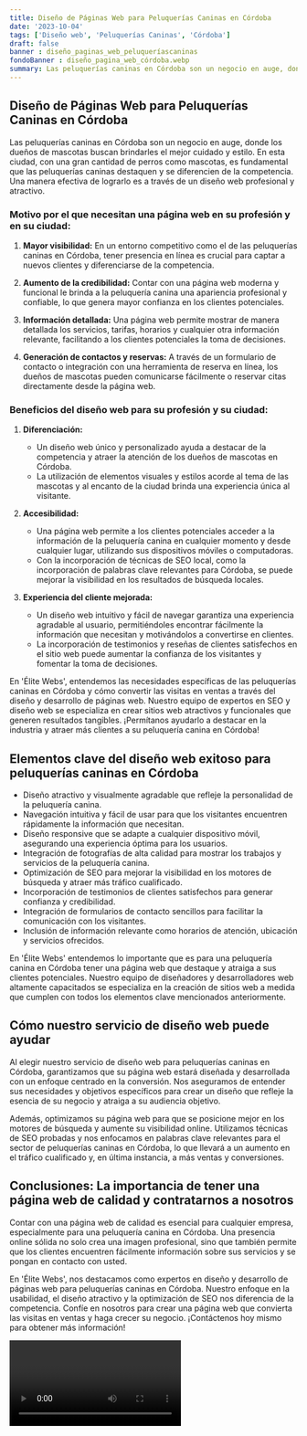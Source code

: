 ```yaml
---
title: Diseño de Páginas Web para Peluquerías Caninas en Córdoba
date: '2023-10-04'
tags: ['Diseño web', 'Peluquerías Caninas', 'Córdoba']
draft: false
banner : diseño_paginas_web_peluqueríascaninas
fondoBanner : diseño_pagina_web_córdoba.webp
summary: Las peluquerías caninas en Córdoba son un negocio en auge, donde los dueños de mascotas buscan brindarles el mejor cuidado y estilo. En esta ciudad, con una gran cantidad de perros como mascotas, es fundamental que las peluquerías caninas destaquen y se diferencien de la competencia. Una manera efectiva de lograrlo es a través de un diseño web profesional y atractivo.
---
```


## Diseño de Páginas Web para Peluquerías Caninas en Córdoba

Las peluquerías caninas en Córdoba son un negocio en auge, donde los dueños de mascotas buscan brindarles el mejor cuidado y estilo. En esta ciudad, con una gran cantidad de perros como mascotas, es fundamental que las peluquerías caninas destaquen y se diferencien de la competencia. Una manera efectiva de lograrlo es a través de un diseño web profesional y atractivo.

### Motivo por el que necesitan una página web en su profesión y en su ciudad:

1. **Mayor visibilidad:** En un entorno competitivo como el de las peluquerías caninas en Córdoba, tener presencia en línea es crucial para captar a nuevos clientes y diferenciarse de la competencia.

2. **Aumento de la credibilidad:** Contar con una página web moderna y funcional le brinda a la peluquería canina una apariencia profesional y confiable, lo que genera mayor confianza en los clientes potenciales.

3. **Información detallada:** Una página web permite mostrar de manera detallada los servicios, tarifas, horarios y cualquier otra información relevante, facilitando a los clientes potenciales la toma de decisiones.

4. **Generación de contactos y reservas:** A través de un formulario de contacto o integración con una herramienta de reserva en línea, los dueños de mascotas pueden comunicarse fácilmente o reservar citas directamente desde la página web.

### Beneficios del diseño web para su profesión y su ciudad:

1. **Diferenciación:**
   - Un diseño web único y personalizado ayuda a destacar de la competencia y atraer la atención de los dueños de mascotas en Córdoba.
   - La utilización de elementos visuales y estilos acorde al tema de las mascotas y al encanto de la ciudad brinda una experiencia única al visitante.

2. **Accesibilidad:**
   - Una página web permite a los clientes potenciales acceder a la información de la peluquería canina en cualquier momento y desde cualquier lugar, utilizando sus dispositivos móviles o computadoras.
   - Con la incorporación de técnicas de SEO local, como la incorporación de palabras clave relevantes para Córdoba, se puede mejorar la visibilidad en los resultados de búsqueda locales.

3. **Experiencia del cliente mejorada:**
   - Un diseño web intuitivo y fácil de navegar garantiza una experiencia agradable al usuario, permitiéndoles encontrar fácilmente la información que necesitan y motivándolos a convertirse en clientes.
   - La incorporación de testimonios y reseñas de clientes satisfechos en el sitio web puede aumentar la confianza de los visitantes y fomentar la toma de decisiones.

En 'Élite Webs', entendemos las necesidades específicas de las peluquerías caninas en Córdoba y cómo convertir las visitas en ventas a través del diseño y desarrollo de páginas web. Nuestro equipo de expertos en SEO y diseño web se especializa en crear sitios web atractivos y funcionales que generen resultados tangibles. ¡Permítanos ayudarlo a destacar en la industria y atraer más clientes a su peluquería canina en Córdoba!

<GifSeo />

<Cta />

## Elementos clave del diseño web exitoso para peluquerías caninas en Córdoba

- Diseño atractivo y visualmente agradable que refleje la personalidad de la peluquería canina.
- Navegación intuitiva y fácil de usar para que los visitantes encuentren rápidamente la información que necesitan.
- Diseño responsive que se adapte a cualquier dispositivo móvil, asegurando una experiencia óptima para los usuarios.
- Integración de fotografías de alta calidad para mostrar los trabajos y servicios de la peluquería canina.
- Optimización de SEO para mejorar la visibilidad en los motores de búsqueda y atraer más tráfico cualificado.
- Incorporación de testimonios de clientes satisfechos para generar confianza y credibilidad.
- Integración de formularios de contacto sencillos para facilitar la comunicación con los visitantes.
- Inclusión de información relevante como horarios de atención, ubicación y servicios ofrecidos.

En 'Élite Webs' entendemos lo importante que es para una peluquería canina en Córdoba tener una página web que destaque y atraiga a sus clientes potenciales. Nuestro equipo de diseñadores y desarrolladores web altamente capacitados se especializa en la creación de sitios web a medida que cumplen con todos los elementos clave mencionados anteriormente.

## Cómo nuestro servicio de diseño web puede ayudar

Al elegir nuestro servicio de diseño web para peluquerías caninas en Córdoba, garantizamos que su página web estará diseñada y desarrollada con un enfoque centrado en la conversión. Nos aseguramos de entender sus necesidades y objetivos específicos para crear un diseño que refleje la esencia de su negocio y atraiga a su audiencia objetivo.

Además, optimizamos su página web para que se posicione mejor en los motores de búsqueda y aumente su visibilidad online. Utilizamos técnicas de SEO probadas y nos enfocamos en palabras clave relevantes para el sector de peluquerías caninas en Córdoba, lo que llevará a un aumento en el tráfico cualificado y, en última instancia, a más ventas y conversiones.

## Conclusiones: La importancia de tener una página web de calidad y contratarnos a nosotros

Contar con una página web de calidad es esencial para cualquier empresa, especialmente para una peluquería canina en Córdoba. Una presencia online sólida no solo crea una imagen profesional, sino que también permite que los clientes encuentren fácilmente información sobre sus servicios y se pongan en contacto con usted.

En 'Élite Webs', nos destacamos como expertos en diseño y desarrollo de páginas web para peluquerías caninas en Córdoba. Nuestro enfoque en la usabilidad, el diseño atractivo y la optimización de SEO nos diferencia de la competencia. Confíe en nosotros para crear una página web que convierta las visitas en ventas y haga crecer su negocio. ¡Contáctenos hoy mismo para obtener más información!

<Video />

<CtaBot job='Peluquerías Caninas' city='Córdoba'/>

<Gmaps query='Córdoba+españa+maps' />